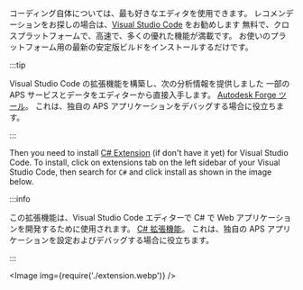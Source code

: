 
コーディング自体については、最も好きなエディタを使用できます。
レコメンデーションをお探しの場合は、[Visual Studio Code](https://code.visualstudio.com) をお勧めします
無料で、クロスプラットフォームで、高速で、多くの優れた機能が満載です。
お使いのプラットフォーム用の最新の安定版ビルドをインストールするだけです。



:::tip

Visual Studio Code の拡張機能を構築し、次の分析情報を提供しました
一部の APS サービスとデータをエディターから直接入手します。
[Autodesk Forge ツール](https://marketplace.visualstudio.com/items?itemName=petrbroz.vscode-forge-tools)。
これは、独自の APS アプリケーションをデバッグする場合に役立ちます。


:::




Then you need to install [C# Extension](https://marketplace.visualstudio.com/items?itemName=ms-dotnettools.csharp) (if don't have it yet) for Visual Studio Code. To install, click on extensions tab on the left sidebar of your Visual Studio Code, then search for ```C#``` and click install as shown in the image below.



:::info

この拡張機能は、Visual Studio Code エディターで C# で Web アプリケーションを開発するために使用されます。
[C# 拡張機能](https://marketplace.visualstudio.com/items?itemName=ms-dotnettools.csharp)。
これは、独自の APS アプリケーションを設定およびデバッグする場合に役立ちます。


:::



<Image img={require('./extension.webp')} />

